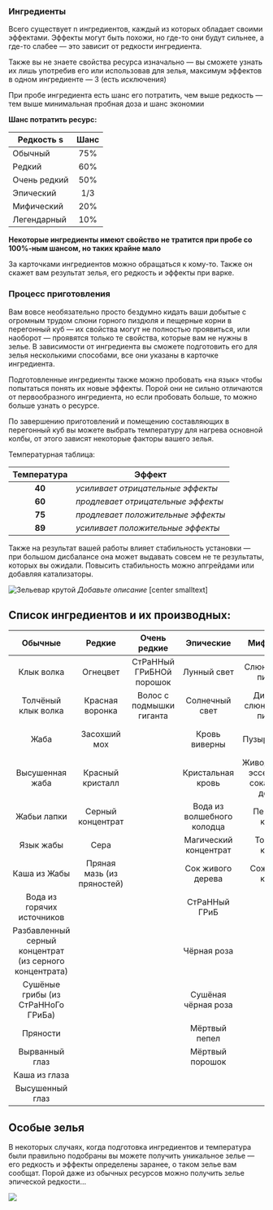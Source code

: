 ### Ингредиенты

Всего существует n ингредиентов, каждый из которых обладает своими эффектами. Эффекты могут быть похожи, но где-то они будут сильнее, а где-то слабее — это зависит от редкости ингредиента.

Также вы не знаете свойства ресурса изначально — вы сможете узнать их лишь употребив его или использовав для зелья, максимум эффектов в одном ингредиенте — 3 (есть исключения)

При пробе ингредиента есть шанс его потратить, чем выше редкость — тем выше минимальная пробная доза и шанс экономии

**Шанс потратить ресурс:**

| Редкость    s | Шанс |
|---------------|:----:|
| Обычный       | 75%  |
| Редкий        | 60%  |
| Очень редкий  | 50%  |
| Эпический     | 1/3  |
| Мифический    | 20%  |
| Легендарный   | 10%  |

**Некоторые ингредиенты имеют свойство не тратится при пробе со 100%-ным шансом, но таких крайне мало**

За карточками ингредиентов можно обращаться к кому-то. Также он скажет вам результат зелья, его редкость и эффекты при варке.

### Процесс приготовления

Вам вовсе необязательно просто бездумно кидать ваши добытые с огромным трудом слюни горного пиздюля и пещерные корни в перегонный куб — их свойства могут не полностью проявиться, или наоборот — проявятся только те свойства, которые вам не нужны в зелье. В зависимости от ингредиента вы сможете подготовить его для зелья несколькими способами, все они указаны в карточке ингредиента.

Подготовленные ингредиенты также можно пробовать «на язык» чтобы попытаться понять их новые эффекты. Порой они не сильно отличаются от первообразного ингредиента, но если пробовать больше, то можно больше узнать о ресурсе.

По завершению приготовлений и помещению составляющих в перегонный куб вы можете выбрать температуру для нагрева основной колбы, от этого зависят некоторые факторы вашего зелья.

Температурная таблица:

| **Температура** 	 | **Эффект**                         	 |
|:-----------------:|--------------------------------------|
|   **40**     	    | _усиливает отрицательные эффекты_  	 |
|   **60**     	    | _продлевает отрицательные эффекты_ 	 |
|   **75**     	    | _продлевает положительные эффекты_ 	 |
|   **89**     	    | _усиливает положительные эффекты_  	 |

Также на результат вашей работы влияет стабильность установки — при большом дисбалансе она может выдавать совсем не те результаты, которых вы ожидали. Повысить стабильность можно апгрейдами или добавляя катализаторы.

![Зельевар крутой](/images/br1.webp#center)
*Добавьте описание*
[center smalltext]

## Список ингредиентов и их производных:


|                       **Обычные**                       |         **Редкие**         |     **Очень редкие**     |       **Эпические**        |                 **Мифические**                 |    **Легендарные**     |
|:-------------------------------------------------------:|:--------------------------:|:------------------------:|:--------------------------:|:----------------------------------------------:|:----------------------:|
|                       Клык волка                        |          Огнецвет          | СтРаННый ГРиБНОй порошок |        Лунный свет         |             Слюна горного пиздюля              |       Огневишня        |
|                   Толчёный клык волка                   |      Красная воронка       | Волос с подмышки гиганта |       Солнечный свет       |        Дистиллят слюны горного пиздюля         |      Волчий глаз       |
|                          Жаба                           |        Засохший мох        |                          |       Кровь виверны        |                 Пузырёк магмы                  | Толчёный «Волчий глаз» |
|                     Высушенная жаба                     |      Красный кристалл      |                          |     Кристальная кровь      | Живодревесная эссенция (из сока живого дерева) |                        |
|                       Жабьи лапки                       |     Серный концентрат      |                          | Вода из волшебного колодца |                Пещерный корень                 |                        |
|                        Язык жабы                        |            Сера            |                          |   Магический концентрат    |                Толчёный корень                 |                        |
|                      Каша из Жабы                       | Пряная мазь (из пряностей) |                          |     Сок живого дерева      |                Сожжённый корень                |                        |
|               Вода из горячих источников                |                            |                          |       СтРаННый ГРиБ        |                                                |                        |
| Разбавленный серный концентрат (из серного концентрата) |                            |                          |        Чёрная роза         |                                                |                        |
|           Сушёные грибы (из СтРаННоГо ГРиБа)            |                            |                          |    Сушёная чёрная роза     |                                                |                        |
|                        Пряности                         |                            |                          |       Мёртвый пепел        |                                                |                        |
|                     Вырванный глаз                      |                            |                          |      Мёртвый порошок       |                                                |                        |
|                      Каша из глаза                      |                            |                          |                            |                                                |                        |
|                     Высушенный глаз                     |                            |                          |                            |                                                |                        |

## Особые зелья

В некоторых случаях, когда подготовка ингредиентов и температура были правильно подобраны вы можете получить уникальное зелье — его редкость и эффекты определены заранее, о таком зелье вам сообщат.
Порой даже из обычных ресурсов можно получить зелье эпической редкости…

![](/images/br2.jpg#center)